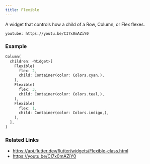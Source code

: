 ```yaml
---
title: Flexible
---
```


A widget that controls how a child of a Row, Column, or Flex flexes.

`youtube: https://youtu.be/CI7x0mAZiY0`

### Example

```dart liveslice=Flexible height=400px
Column(
  children: <Widget>[
    Flexible(
      flex: 2,
      child: Container(color: Colors.cyan,),
    ),
    Flexible(
      flex: 3,
      child: Container(color: Colors.teal,),
    ),
    Flexible(
      flex: 1,
      child: Container(color: Colors.indigo,),
    ),
  ],
)
```

### Related Links
- https://api.flutter.dev/flutter/widgets/Flexible-class.html
- https://youtu.be/CI7x0mAZiY0
